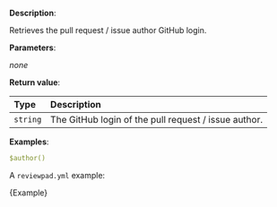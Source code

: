 
**Description**:

Retrieves the pull request / issue author GitHub login.

**Parameters**:

_none_

**Return value**:

| Type     | Description                                          |
| :------- | :--------------------------------------------------- |
| `string` | The GitHub login of the pull request / issue author. |

**Examples**:

```yml
$author()
```

A `reviewpad.yml` example:

<CodeBlock language="yml">{Example}</CodeBlock>
